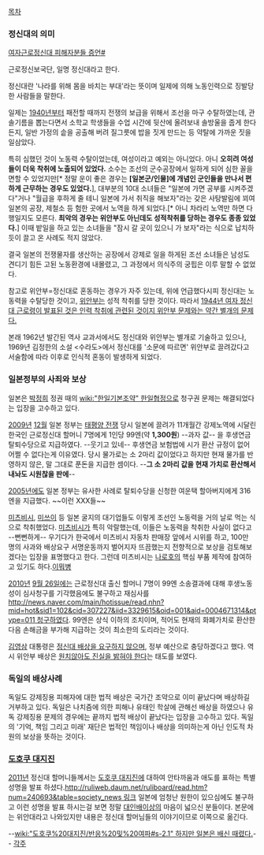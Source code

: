 [[목차]]

=== 정신대의 의미 ===
[http://www.ohmynews.com/NWS_Web/View/at_pg.aspx?CNTN_CD=A0001530368&PAGE_CD=N0000&BLCK_NO=3&CMPT_CD=M0001 여자근로정신대 피해자분들 증언#]

근로정신보국단, 일명 정신대라고 한다.

정신대란 '나라를 위해 몸을 바치는 부대'라는 뜻이며 일제에 의해 노동인력으로 징발당한 사람들을 말한다. 

일제는 [[1940년]]부터 패전할 때까지 전쟁의 보급을 위해서 조선을 마구 수탈하였는데, 관솔기름을 뽑는다면서 소학교 학생들을 수업 시간에 뒷산에 올려보내 솔방울을 줍게 한다든지, 일반 가정의 솥을 공출해 버려 질그릇에 밥을 짓게 만드는 등 약탈에 가까운 짓을 일삼았다.

특히 심했던 것이 노동력 수탈이었는데, 여성이라고 예외는 아니었다. 아니 '''오히려 여성들이 더욱 착취에 노출되어 있었다.''' 소수는 조선의 군수공장에서 일하게 되어 심한 꼴을 면할 수 있었지만[* 정말 운이 좋은 경우는 '''[일본군/인물]에 개념인 군인들을 만나서 편하게 근무하는 경우도 있었다.'''], 대부분의 10대 소녀들은 "일본에 가면 공부를 시켜주겠다"거나 "월급을 후하게 줄 테니 일본에 가서 취직을 해보자"라는 갖은 사탕발림에 꾀여 일본의 공장, 제철소 등 험한 곳에서 노역을 하게 되었다.[* 아니 차라리 노역만 하면 다행일지도 모른다. '''최악의 경우는 위안부도 아닌데도 성적착취를 당하는 경우도 종종 있었다.'''] 이때 밭일을 하고 있는 소녀들을 "잠시 갈 곳이 있으니 가 보자"라는 식으로 납치하듯이 끌고 온 사례도 적지 않았다.

결국 일본의 전쟁물자를 생산하는 공장에서 강제로 일을 하게된 조선 소녀들은 남성도 견디기 힘든 고된 노동환경에 내몰렸고, 그 과정에서 의식주의 궁핍은 이루 말할 수 없었다.

참고로 위안부=정신대로 혼동하는 경우가 자주 있는데, 위에 언급했다시피 정신대는 노동력을 수탈당한 것이고, [[위안부]]는 성적 착취를 당한 것이다. 따라서 [http://nestofpnix.egloos.com/4828406 1944년 여자 정신대 근로령이 발표된 것은 인력 착취에 관련된 것이지 위안부 문제와는 약간 별개의 문제다.] 

본래 1962년 발간된 역사 교과서에서도 정신대와 위안부는 별개로 기술하고 있으나, 1969년 김정한의 소설 <수라도>에서 정신대를 '소문에 따르면' 위안부로 끌려갔다고 서술함에 따라 이후로 인식적 혼동이 발생하게 되었다.

=== 일본정부의 사죄와 보상 ===
일본은 [[박정희]] 정권 때의 [[wiki:"한일기본조약" 한일협정]]으로 청구권 문제는 해결되었다는 입장을 고수하고 있다.

[[2009년]] [[12월]] 일본 정부는 [[태평양 전쟁]] 당시 일본에 끌려가 11개월간 강제노역에 시달린 한국인 근로정신대 할머니 7명에게 1인당 99엔(약 '''1,300원''') --과자 값-- 을 후생연금 탈퇴수당으로 지급하였다. --웃기고 있네-- 후생연금 보험법에 시가 환산 규정이 없어 어쩔 수 없다는게 이유였다. 당시 물가로는 소 2마리 값이었다고 하지만 현재 물가를 반영하지 않은, 말 그대로 푼돈을 지급한 셈이다. --'''그 소 2마리 값을 현재 가치로 환산해서 내놔도 시원찮을 판에'''--

[[2005년]]에도 일본 정부는 유사한 사례로 탈퇴수당을 신청한 여운택 할아버지에게 316엔을 지급했다. ~~이런 XXX들~~

[[미츠비시]], [[미쓰이]] 등 일본 굴지의 대기업들도 이렇게 조선인 노동력을 거의 날로 먹는 식으로 착취했었다. [[미츠비시]]가 특히 악랄했는데, 이들은 노동력을 착취한 사실이 없다고 --뻔뻔하게-- 우기다가 한국에서 미츠비시 자동차 판매장 앞에서 시위를 하고, 100만 명의 사과와 배상요구 서명운동까지 벌어지자 뜨끔했는지 전향적으로 보상을 검토해보겠다는 입장을 표명했다고 한다. 그런데 미츠비시는 [[나로호]]의 핵심 부품 제작에 참여하고 있기도 하다.[[이뭐병]]

[[2010년]] [[9월 26일]]에는 근로정신대 출신 할머니 7명이 99엔 소송결과에 대해 후생노동성이 심사청구를 기각했음에도 불구하고 재심사를 [[http://news.naver.com/main/hotissue/read.nhn?mid=hot&sid1=102&cid=307227&iid=3329615&oid=001&aid=0004671314&ptype=011 청구]]하였다. 99엔은 상식 이하의 조치이며, 적어도 현재의 화폐가치로 환산한 다음 손해금을 부가해 지급하는 것이 최소한의 도리라는 것이다. 

[[김영삼]] 대통령은 [http://dna.naver.com/viewer/index.nhn?articleId=1993031300099202001&editNo=1&printCount=1&publishDate=1993-03-13&officeId=00009&pageNo=2&printNo=8358&publishType=00020 정신대 배상을 요구하지 않으며], 정부 예산으로 충당하겠다고 했다. 역시 위안부 배상은 [http://dna.naver.com/viewer/index.nhn?articleId=1993070100209101006&editNo=40&printCount=1&publishDate=1993-07-01&officeId=00020&pageNo=1&printNo=22216&publishType=00010 원치않아도 진실을 밝혀야 한다]는 태도를 보였다.

=== 독일의 배상사례 ===
독일도 강제징용 피해자에 대한 법적 배상은 국가간 조약으로 이미 끝났다며 배상하길 거부하고 있다. 독일은 나치즘에 의한 피해나 유태인 학살에 관해선 배상을 하였으나 유독 강제징용 문제의 경우에는 끝까지 법적 배상이 끝났다는 입장을 고수하고 있다. 독일의 '기억, 책임 그리고 미래' 재단은 법적인 책임이나 배상을 의미하는게 아닌 인도적 차원의 보상을 뜻하는 것이다. 

=== [[도호쿠 대지진]] ===
[[2011년]] 정신대 할머니들께서는 [[도호쿠 대지진]]에 대하여 안타까움과 애도를 표하는 특별성명을 발표 하셨다.[[http://ruliweb.daum.net/ruliboard/read.htm?num=240693&table=society_news 링크]] 일본에 엄청난 원한이 있으심에도 불구하고 이런 성명을 발표 하시는걸 보면 정말 [[대인배]]이상의 마음이 넓으신 분들이다.
본문에는 위안대라고 나와있지만 내용은 정신대 할머님들의 이야기이므로 이쪽으로 옮긴다.

--[[wiki:"도호쿠%20대지진/반응%20및%20여파#s-2.1" 하지만 일본은 배신 때렸다.]]--
[[각주]]
